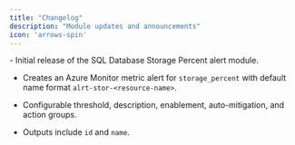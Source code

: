 ```yaml
---
title: "Changelog"
description: "Module updates and announcements"
icon: 'arrows-spin'
---
```


<Update label="2025/08/19" description="sqldb-stor-v0.1.0">
  - Initial release of the SQL Database Storage Percent alert module.

  - Creates an Azure Monitor metric alert for `storage_percent` with default name format `alrt-stor-<resource-name>`.

  - Configurable threshold, description, enablement, auto-mitigation, and action groups.

  - Outputs include `id` and `name`.

  </Update>




